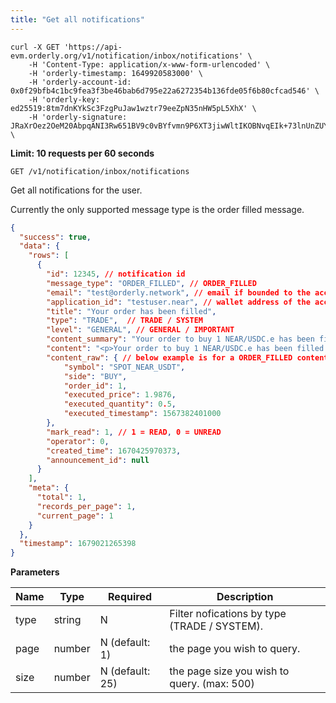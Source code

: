 ```yaml
---
title: "Get all notifications"
---
```


<RequestExample>

```shell cURL
curl -X GET 'https://api-evm.orderly.org/v1/notification/inbox/notifications' \
    -H 'Content-Type: application/x-www-form-urlencoded' \
    -H 'orderly-timestamp: 1649920583000' \
    -H 'orderly-account-id: 0x0f29bfb4c1bc9fea3f3be46bab6d795e22a6272354b136fde05f6b80cfcad546' \
    -H 'orderly-key: ed25519:8tm7dnKYkSc3FzgPuJaw1wztr79eeZpN35nHW5pL5XhX' \
    -H 'orderly-signature: JRaXrOez2OeM20AbpqANI3Rw651BV9c0vBYfvmn9P6XT3jiwWltIKOBNvqEIk+73lnUnZUYyv2m+M1KIQWmPAA==' \
```
</RequestExample>

**Limit: 10 requests per 60 seconds**

`GET /v1/notification/inbox/notifications`

Get all notifications for the user.

Currently the only supported message type is the order filled message.

<ResponseExample>

```json Response
{
  "success": true,
  "data": {
    "rows": [
      {
        "id": 12345, // notification id
        "message_type": "ORDER_FILLED", // ORDER_FILLED
        "email": "test@orderly.network", // email if bounded to the account
        "application_id": "testuser.near", // wallet address of the account
        "title": "Your order has been filled",
        "type": "TRADE",  // TRADE / SYSTEM
        "level": "GENERAL", // GENERAL / IMPORTANT
        "content_summary": "Your order to buy 1 NEAR/USDC.e has been filled: 0.5/1 at 1.9876.",
        "content": "<p>Your order to buy 1 NEAR/USDC.e has been filled: 0.5/1 at 1.9876.</p>",
        "content_raw": { // below example is for a ORDER_FILLED content
            "symbol": "SPOT_NEAR_USDT",
            "side": "BUY",
            "order_id": 1,
            "executed_price": 1.9876, 
            "executed_quantity": 0.5,
            "executed_timestamp": 1567382401000 
        },
        "mark_read": 1, // 1 = READ, 0 = UNREAD
        "operator": 0,
        "created_time": 1670425970373,
        "announcement_id": null
      }
    ],
    "meta": {
      "total": 1,
      "records_per_page": 1,
      "current_page": 1
    }
  },
  "timestamp": 1679021265398
}
```
</ResponseExample>

**Parameters**

| Name      | Type      | Required       | Description                                                                              |
| --------- | --------- | -------------- | -----------------------------------------------------------------------------------------|
| type      | string    | N              | Filter nofications by type (TRADE / SYSTEM).                                             |
| page      | number    | N (default: 1) | the page you wish to query.                                                              |
| size      | number    | N (default: 25)| the page size you wish to query. (max: 500)                                              |

